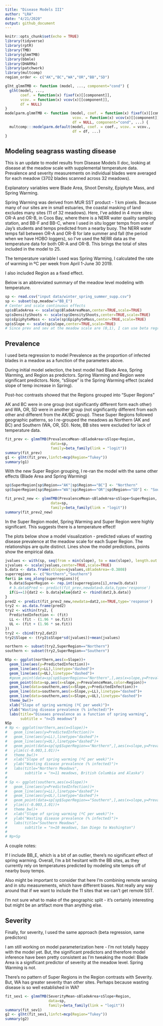```yaml
---
title: "Disease Models III"
author: "LRA"
date: "4/21/2020"
output: github_document
---
```


```r
knitr::opts_chunk$set(echo = TRUE)
library(tidyverse)
library(rptR)
library(TMB)
library(glmmTMB)
library(bbmle)
library(DHARMa)
library(patchwork)
library(multcomp)
region_order <- c("AK","BC","WA","OR","BB","SD")

glht_glmmTMB <- function (model, ..., component="cond") {
  glht(model, ...,
       coef. = function(x) fixef(x)[[component]],
       vcov. = function(x) vcov(x)[[component]],
       df = NULL)
}
modelparm.glmmTMB <- function (model, coef. = function(x) fixef(x)[[component]],
                               vcov. = function(x) vcov(x)[[component]],
                               df = NULL, component="cond", ...) {
  multcomp:::modelparm.default(model, coef. = coef., vcov. = vcov.,
                               df = df, ...)
}
```

## Modeling seagrass wasting disease

This is an update to model results from Disease Models II doc, looking at disease at the meadow scale with supplemental temperature data. Prevalence and severity measurements on individual blades were averaged for each meadow (3702 blades scanned across 32 meadows).

Explanatory variables were Blade Area, Shoot Density, Epiphyte Mass, and Spring Warming.

Spring Warming was derived from MUR SST product - 1 km pixels. Because many of our sites are in small estuaries, the coastal masking of land excludes many sites (11 of 32 meadows). Here, I've added in 4 more sites: OR-A and OR-B, in Coos Bay, where there is a NERR water quality sampling station, and BB-F and BB-C, where I used in situ logger temps from one of Jay's students and temps predicted from a nearby buoy. The NERR water temps fall between OR-A and OR-B for late summer and fall (the period when we have HOBO loggers), so I've used the NERR data as the temperature data for both OR-A and OR-B. This brings the total of sites included in the model to 25.

The temperature variable I used was Spring Warming, I calculated the rate of warming in ºC per week from April 1-June 30 2019.

I also included Region as a fixed effect.

Below is an abbreviated summary of the meadow level modeling with temperature.

```r
sp <- read.csv("input data/winter_spring_summer_supp.csv")
sp <- subset(sp,meadow!="BB_E")
# Center and scale continuous effects
sp$sBladeArea <- scale(sp$BladeAreaMean,center=TRUE,scale=TRUE)
sp$sDensityShoots <- scale(sp$DensityShoots,center=TRUE,scale=TRUE)
sp$sEpiphyteMass <- scale(sp$EpiphyteMass,center=TRUE,scale=TRUE)
sp$sSlope <- scale(sp$slope,center=TRUE,scale=TRUE)
# Since prev and sev at the meadow scale are (0,1), I can use beta regression for both
```

## Prevalence

I used beta regression to model Prevalence as the proportion of infected blades in a meadow as a function of the parameters above.

During initial model selection, the best model had Blade Area, Spring Warming, and Region as predictors. Spring Warming and Region were significant predictors. Note, "sSlope" is the Spring Warming effect (scaled slope of temp increase in Spring).

Post-hoc contrasts showed that the Regions grouped into "Super Regions" 

AK and BC were in one group (not significantly different form each other) and WA, OR, SD were in another group (not significantly different from each other and different from the AK/BC group). These Super Regions followed geographic patterns, so I re-grouped the meadows as Northern (AK and BC) and Southern (WA, OR, SD). Note, BB sites were excluded for lack of temperature data. 

```r
fit_prev <- glmmTMB(PrevalenceMean~sBladeArea+sSlope+Region,
                     data=sp,
                     family=beta_family(link = "logit"))
summary(fit_prev)
g1 <- glht(fit_prev,linfct=mcp(Region="Tukey"))
summary(g1)
```


With the new Super Region grouping, I re-ran the model with the same other effects (Blade Area and Spring Warming)

```r
sp$SuperRegion[sp$Region=="AK"|sp$Region=="BC"] <- "Northern"
sp$SuperRegion[sp$Region=="WA"|sp$Region=="OR"|sp$Region=="SD"] <- "Southern"

fit_prev2_new <- glmmTMB(PrevalenceMean~sBladeArea+sSlope+SuperRegion,
                     data=sp,
                     family=beta_family(link = "logit"))
summary(fit_prev2_new)
```

In the Super Region model, Spring Warming and Super Region were highly significant. This suggests there is a temperature effect!

The plots below show a model visualization - predicted values of wasting disease prevalence at the meadow scale for each Super Region. The relationships are quite distinct. Lines show the model predictions, points show the empirical data.

```r
jvalues <- with(sp, seq(from = min(slope), to = max(slope), length.out = 500))
sjvalues <- scale(jvalues,center=TRUE,scale=TRUE)
b.data <- data.frame(sSlope=sjvalues,sBladeArea=-0.3808)
superregions <- c("Northern","Southern")
for(i in seq_along(superregions)){
  b.data$SuperRegion <- rep.int(superregions[i],nrow(b.data))
  # b.data$Pred <- predict(fit_prev,newdata=b.data,type='response')
  if(i==1){dat2 <- b.data}else{dat2 <- rbind(dat2,b.data)}
}
pred2 <- predict(fit_prev2_new,newdata=dat2,se=TRUE,type='response')
try2 <- as.data.frame(pred2)
try2 <- within(try2, {
  PredictedInfection <- (fit)
  LL <- (fit - (1.96 * se.fit))
  UL <- (fit + (1.96 * se.fit))
})
try2 <- cbind(try2,dat2)
try2$Slope <- (try2$sSlope*sd(jvalues))+mean(jvalues)

northern <- subset(try2,SuperRegion=="Northern")
southern <- subset(try2,SuperRegion=="Southern")

NSp <- ggplot(northern,aes(x=Slope))+
  geom_line(aes(y=PredictedInfection))+
  geom_line(aes(y=LL),linetype="dashed")+
  geom_line(aes(y=UL),linetype="dashed")+
  #geom_point(data=sp[sp$SuperRegion=="Northern",],aes(x=slope,y=PrevalenceMean))+
  geom_point(data=sp,aes(x=slope,y=PrevalenceMean,color=Region))+
  geom_line(data=southern,aes(x=Slope,y=PredictedInfection))+
  geom_line(data=southern,aes(x=Slope,y=LL),linetype="dashed")+
  geom_line(data=southern,aes(x=Slope,y=UL),linetype="dashed")+
  theme_bw()+
  xlab("Slope of spring warming (ºC per week)")+
  ylab("Wasting disease prevalence (% infected)")+
  labs(title="Diseaes prevalence as a function of spring warming",
       subtitle = "n=25 meadows")
NSp
# Np <- ggplot(northern,aes(x=Slope))+
#   geom_line(aes(y=PredictedInfection))+
#   geom_line(aes(y=LL),linetype="dashed")+
#   geom_line(aes(y=UL),linetype="dashed")+
#   geom_point(data=sp[sp$SuperRegion=="Northern",],aes(x=slope,y=PrevalenceMean))+
#   ylim(c(-0.003,1.01))+
#   theme_bw()+
#   xlab("Slope of spring warming (ºC per week)")+
#   ylab("Wasting disease prevalence (% infected)")+
#   labs(title="Northern Meadows",
#        subtitle = "n=11 meadows, British Columbia and Alaska")
# 
# Sp <- ggplot(southern,aes(x=Slope))+
#   geom_line(aes(y=PredictedInfection))+
#   geom_line(aes(y=LL),linetype="dashed")+
#   geom_line(aes(y=UL),linetype="dashed")+
#   geom_point(data=sp[sp$SuperRegion=="Southern",],aes(x=slope,y=PrevalenceMean))+
#   ylim(c(-0.003,1.01))+
#   theme_bw()+
#   xlab("Slope of spring warming (ºC per week)")+
#   ylab("Wasting disease prevalence (% infected)")+
#   labs(title="Southern Meadows",
#        subtitle = "n=10 meadows, San Diego to Washington")
# 
# Np+Sp
```

A couple notes:

If I include BB_E, which is a bit of an outlier, there's no significant effect of spring warming. Overall, I'm a bit hesitant with the BB sites, as they currently rely on temperatures predicted by modeling site temps off of nearby buoy temps.

Also might be important to consider that here I'm combining remote sensing and in situ measurements, which have different biases. Not really any way around that if we want to include the 11 sites that we can't get remote SST.

I'm not sure what to make of the geographic split - it's certainly interesting but might be an artifact more than anything else. 

## Severity

Finally, for severity, I used the same approach (beta regression, same predictors)

I am still working on model parameterization here - I'm not totally happy with the model yet. But, the significant predictors and therefore model inference have been pretty consistent as I'm tweaking the model: Blade Area is a significant predictor of severity at the meadow level. Spring Warming is not. 

There's no pattern of Super Regions in the Region contrasts with Severity. But, WA has greater severity than other sites. Perhaps because wasting disease is so well established in WA?

```r
fit_sev1 <- glmmTMB(SeverityMean~sBladeArea+sSlope+Region,
                    data=sp,
                    family=beta_family(link = "logit"))
summary(fit_sev1)
g2 <- glht(fit_sev1,linfct=mcp(Region="Tukey"))
summary(g2)
```
